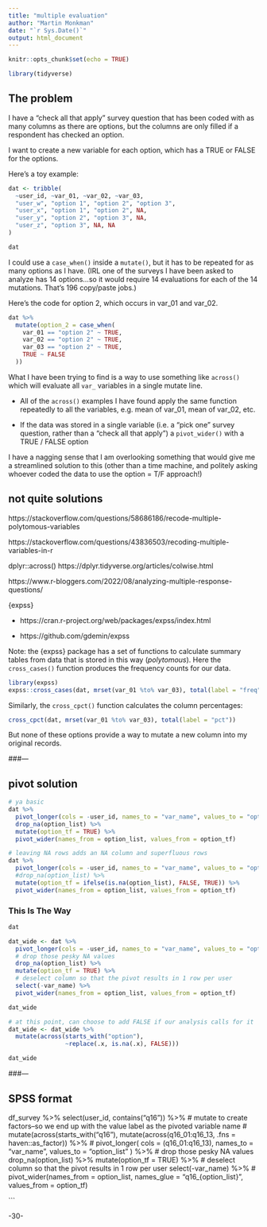 ```yaml
---
title: "multiple evaluation"
author: "Martin Monkman"
date: "`r Sys.Date()`"
output: html_document
---
```


```r
knitr::opts_chunk$set(echo = TRUE)

library(tidyverse)
```

## The problem

I have a "check all that apply" survey question that has been coded with as many columns as there are options, but the columns are only filled if a respondent has checked an option.

I want to create a new variable for each option, which has a TRUE or FALSE for the options.

Here's a toy example:

```r

dat <- tribble(
  ~user_id, ~var_01, ~var_02, ~var_03,
  "user_w", "option 1", "option 2", "option 3",
  "user_x", "option 1", "option 2", NA,
  "user_y", "option 2", "option 3", NA,
  "user_z", "option 3", NA, NA
)

dat

```

I could use a `case_when()` inside a `mutate()`, but it has to be repeated for as many options as I have. (IRL one of the surveys I have been asked to analyze has 14 options...so it would require 14 evaluations for each of the 14 mutations. That's 196 copy/paste jobs.) 

Here's the code for option 2, which occurs in var_01 and var_02.

```r

dat %>% 
  mutate(option_2 = case_when(
    var_01 == "option 2" ~ TRUE,
    var_02 == "option 2" ~ TRUE,
    var_03 == "option 2" ~ TRUE,
    TRUE ~ FALSE
  ))

```

What I have been trying to find is a way to use something like `across()` which will evaluate all `var_` variables in a single mutate line. 

* All of the `across()` examples I have found apply the same function repeatedly to all the variables, e.g. mean of var_01, mean of var_02, etc.

* If the data was stored in a single variable (i.e. a "pick one" survey question, rather than a "check all that apply") a `pivot_wider()` with a TRUE / FALSE option

I have a nagging sense that I am overlooking something that would give me a streamlined solution to this (other than a time machine, and politely asking whoever coded the data to use the option = T/F approach!)


## not quite solutions

https://stackoverflow.com/questions/58686186/recode-multiple-polytomous-variables

https://stackoverflow.com/questions/43836503/recoding-multiple-variables-in-r

dplyr::across() https://dplyr.tidyverse.org/articles/colwise.html



https://www.r-bloggers.com/2022/08/analyzing-multiple-response-questions/

{expss} 

* https://cran.r-project.org/web/packages/expss/index.html

* https://github.com/gdemin/expss


Note: the {expss} package has a set of functions to calculate summary tables from data that is stored in this way (_polytomous_). Here the `cross_cases()` function produces the frequency counts for our data.


```r
library(expss)
expss::cross_cases(dat, mrset(var_01 %to% var_03), total(label = "freq"))
```

Similarly, the `cross_cpct()` function calculates the column percentages:

```r
cross_cpct(dat, mrset(var_01 %to% var_03), total(label = "pct"))
```

But none of these options provide a way to mutate a new column into my original records.


###---


## pivot solution

```r
# ya basic
dat %>% 
  pivot_longer(cols = -user_id, names_to = "var_name", values_to = "option_list") %>% 
  drop_na(option_list) %>% 
  mutate(option_tf = TRUE) %>% 
  pivot_wider(names_from = option_list, values_from = option_tf)

# leaving NA rows adds an NA column and superfluous rows
dat %>% 
  pivot_longer(cols = -user_id, names_to = "var_name", values_to = "option_list") %>% 
  #drop_na(option_list) %>% 
  mutate(option_tf = ifelse(is.na(option_list), FALSE, TRUE)) %>% 
  pivot_wider(names_from = option_list, values_from = option_tf)

```

### This Is The Way

```r

dat

dat_wide <- dat %>% 
  pivot_longer(cols = -user_id, names_to = "var_name", values_to = "option_list") %>% 
  # drop those pesky NA values
  drop_na(option_list) %>% 
  mutate(option_tf = TRUE) %>% 
  # deselect column so that the pivot results in 1 row per user
  select(-var_name) %>% 
  pivot_wider(names_from = option_list, values_from = option_tf)

dat_wide

# at this point, can choose to add FALSE if our analysis calls for it
dat_wide <- dat_wide %>% 
  mutate(across(starts_with("option"),
                ~replace(.x, is.na(.x), FALSE)))

dat_wide
```

###---

## SPSS format


df_survey %>%
  select(user_id, contains("q16")) %>%
  # mutate to create factors--so we end up with the value label as the pivoted variable name
  #  mutate(across(starts_with("q16"),
  mutate(across(q16_01:q16_13,
                .fns = haven::as_factor)) %>%
  # 
  pivot_longer(
    cols = (q16_01:q16_13),
    names_to = "var_name",
    values_to = "option_list"
  ) %>%
  # drop those pesky NA values
  drop_na(option_list) %>%
  mutate(option_tf = TRUE) %>%
  # deselect column so that the pivot results in 1 row per user
  select(-var_name) %>%
  # 
  pivot_wider(names_from = option_list,
    names_glue = "q16_{option_list}",
              values_from = option_tf)

```

-30-
